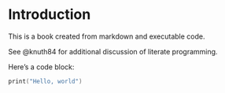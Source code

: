 # Introduction

This is a book created from markdown and executable code.

See @knuth84 for additional discussion of literate programming.

Here's a code block:

```swift
print("Hello, world")
```
